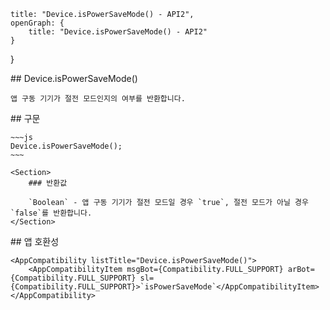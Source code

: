 
    title: "Device.isPowerSaveMode() - API2",
    openGraph: {
        title: "Device.isPowerSaveMode() - API2"
    }
}

<Section>
    ## Device.isPowerSaveMode()

    앱 구동 기기가 절전 모드인지의 여부를 반환합니다.
</Section>
<Section>
    ## 구문

    ~~~js
    Device.isPowerSaveMode();
    ~~~

    <Section>
        ### 반환값

        `Boolean` - 앱 구동 기기가 절전 모드일 경우 `true`, 절전 모드가 아닐 경우 `false`를 반환합니다.
    </Section>
</Section>
<Section>
    ## 앱 호환성

    <AppCompatibility listTitle="Device.isPowerSaveMode()">
        <AppCompatibilityItem msgBot={Compatibility.FULL_SUPPORT} arBot={Compatibility.FULL_SUPPORT} sl={Compatibility.FULL_SUPPORT}>`isPowerSaveMode`</AppCompatibilityItem>
    </AppCompatibility>
</Section>